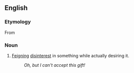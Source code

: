 ==English==

===Etymology===
From {{etyl|grc|en}} {{term|ἀκκισμός||prudery|tr=akkismos|lang=grc|sc=polytonic}}

===Noun===
{{Wikipedia|Accismus}}
{{infl|en|noun}}

# [[feign|Feigning]] [[disinterest]] in something while actually desiring it.
#: ''Oh, but I can't accept this gift!''